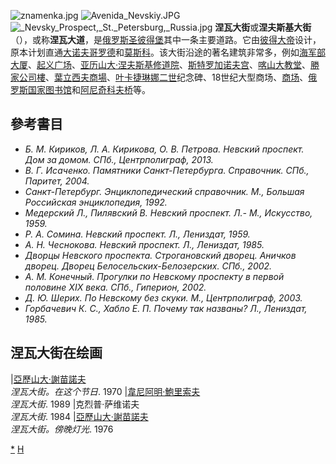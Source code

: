 [[File:znamenka.jpg|right]]
[[File:Avenida_Nevskiy.JPG|thumb]]
[[File:_Nevsky_Prospect,_St._Petersburg,_Russia.jpg|thumb]]
'''涅瓦大街'''或'''涅夫斯基大街'''（{{lang-rus|Не́вский проспе́кт|Nevsky prospekt}}），或称'''涅瓦大道'''，是[[俄罗斯|俄罗斯]][[圣彼得堡|圣彼得堡]]其中一条主要道路。它由[[彼得大帝|彼得大帝]]设计，原本计划直通[[大诺夫哥罗德|大诺夫哥罗德]]和[[莫斯科|莫斯科]]。该大街沿途的著名建筑非常多，例如[[海军部大厦_(圣彼得堡)|海军部大厦]]、[[起义广场|起义广场]]、[[亚历山大·涅夫斯基修道院|亚历山大·涅夫斯基修道院]]、[[斯特罗加诺夫宫|斯特罗加诺夫宫]]、[[喀山大教堂_(圣彼得堡)|喀山大教堂]]、[[勝家公司樓|勝家公司樓]]、[[葉立西夫商場|葉立西夫商場]]、[[叶卡捷琳娜二世|叶卡捷琳娜二世]]纪念碑、18世纪大型商场、[[商场（圣彼得堡百货公司）|商场]]、[[俄罗斯国家图书馆|俄罗斯国家图书馆]]和[[阿尼奇科夫桥|阿尼奇科夫桥]]等。

== 參考書目 ==

* ''Б. М. Кириков, Л. А. Кирикова, О. В. Петрова. Невский проспект. Дом за домом. СПб., Центрполиграф, 2013.''
* ''В. Г. Исаченко. Памятники Санкт-Петербурга. Справочник. СПб., Паритет, 2004.''
* ''Санкт-Петербург. Энциклопедический справочник. М., Большая Российская энциклопедия, 1992.''
* ''Медерский Л., Пилявский В. Невский проспект. Л.- М., Искусство, 1959.''
* ''Р. А. Сомина. Невский проспект. Л., Лениздат, 1959.''
* ''А. Н. Чеснокова. Невский проспект. Л., Лениздат, 1985.''
* ''Дворцы Невского проспекта. Строгановский дворец. Аничков дворец. Дворец Белосельских-Белозерских. СПб., 2002.'' 
* ''А. М. Конечный. Прогулки по Невскому проспекту в первой половине XIX века. СПб., Гиперион, 2002.'' 
* ''Д. Ю. Шерих. По Невскому без скуки. М., Центрполиграф, 2003.''
* ''Горбачевич К. С., Хабло Е. П. Почему так названы? Л., Лениздат, 1985.'' 

== 涅瓦大街在绘画 ==
<gallery widths=180 heights=200>
|[[亞歷山大·謝苗諾夫|亞歷山大·謝苗諾夫]]<br />''涅瓦大街。在这个节日''. 1970
|[[韋尼阿明·鮑里索夫|韋尼阿明·鮑里索夫]]<br />''涅瓦大街''. 1989
|克烈普·萨维诺夫<br />''涅瓦大街''. 1984
|[[亞歷山大·謝苗諾夫|亞歷山大·謝苗諾夫]]<br />''涅瓦大街。傍晚灯光''. 1976

</gallery>



{{coord|59.9318|N|30.3527|E|display=title}}
[[Category:涅瓦大街|*]]
[[Category:圣彼得堡街道|Н]]